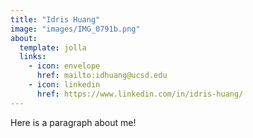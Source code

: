 ```yaml
---
title: "Idris Huang"
image: "images/IMG_0791b.png"
about:
  template: jolla
  links:
    - icon: envelope
      href: mailto:idhuang@ucsd.edu
    - icon: linkedin
      href: https://www.linkedin.com/in/idris-huang/
---
```


Here is a paragraph about me!